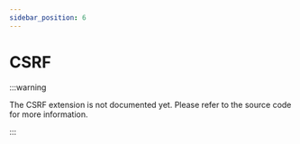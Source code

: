 ```yaml
---
sidebar_position: 6
---
```


# CSRF

:::warning

The CSRF extension is not documented yet. Please refer to the source code for more information.

:::

